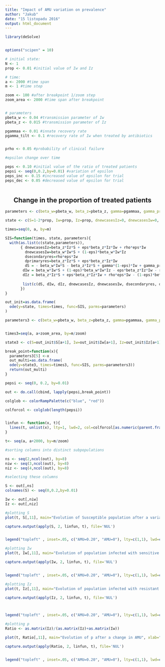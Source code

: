 ```yaml
---
title: "Impact of AMU variation on prevalence"
author: "Jakub"
date: "15 listopadu 2016"
output: html_document
---
```


```r
library(deSolve)


options("scipen" = 10)

# initial state:
N <- 1
prop <- 0.01 #initial value of Iw and Iz

# time:
a <- 2000 #time span
m <- 1 #time step

zoom <- 100 #after breakpoint 1/zoom step
zoom_area <- 2000 #time span after breakpoint


# parameters
pbeta_w <- 0.04 #transmission parameter of Iw
pbeta_z <- 0.015 #transmission parameter of Iz

pgammaa <- 0.01 #innate recovery rate
pgamma_tilt <- 0.1 #recovery rate of Iw when treated by antibiotics


prho <- 0.05 #probability of clinical failure

#epsilon change over time

peps <- 0.10 #initial value of the ratio of treated patients
pepsi <- seq(0,0.2,by=0.01) #variation of epsilon
peps_inc <- 0.15 #increased value of epsilon for trial
peps_dec <- 0.05 #decreased value of epsilon for trial



```



<center> <h2> Change in the proportion of treated patients </h2> </center>

 
 
 
```r
parameters <- c(beta_w=pbeta_w, beta_z=pbeta_z, gamma=pgammaa, gamma_prim=pgamma_tilt, eps=peps, rho=prho)

state <- c(S=1-2*prop, Iw=prop, Iz=prop, dnewcasesIz=0, dnewcasesIw=0, dsecondaryres=0, dprimaryres=0)

times=seq(0, a, by=m)

SIS=function(times, state, parameters){
  with(as.list(c(state,parameters)),
       { dnewcasesIz=beta_z*Iz*S + eps*beta_z*Iz*Iw + rho*eps*Iw
         dnewcasesIw=beta_w*Iw*S + (1-eps)*beta_w*Iw*Iz
         dsecondaryres=rho*eps*Iw
         dprimaryres=beta_z*Iz*S + eps*beta_z*Iz*Iw
         dS = - beta_w*Iw*S - beta_z*Iz*S + gamma*(1-eps)*Iw + gamma_prim*eps*Iw + gamma*Iz
        dIw = beta_w*Iw*S + (1-eps)*beta_w*Iw*Iz - eps*beta_z*Iz*Iw - rho*eps*Iw - gamma*(1-eps)*Iw - gamma_prim*eps*Iw
        dIz = beta_z*Iz*S + eps*beta_z*Iz*Iw + rho*eps*Iw - (1-eps)*beta_w*Iw*Iz - gamma*Iz
        
        list(c(dS, dIw, dIz, dnewcasesIz, dnewcasesIw, dsecondaryres, dprimaryres))
       })
}

out_init=as.data.frame(
  ode(y=state, times=times, func=SIS, parms=parameters)
)

```

```r


parameters3 <- c(beta_w=pbeta_w, beta_z=pbeta_z, gamma=pgammaa, gamma_prim=pgamma_tilt, eps=peps_dec, rho=prho)


times3=seq(a, a+zoom_area, by=m/zoom)

state3 <- c(S=out_init$S[a+1], Iw=out_init$Iw[a+1], Iz=out_init$Iz[a+1], Iwz=out_init$Iwz[a+1], dnewcasesIz=0, dnewcasesIw=0, dsecondaryres=0, dprimaryres=0)

break_point=function(x){
  parameters3[5] <-x
  out_multi=as.data.frame(
  ode(y=state3, times=times3, func=SIS, parms=parameters3))
  return(out_multi)
}

pepsi <- seq(0, 0.2, by=0.01)

out <- do.call(cbind, lapply(pepsi,break_point))

```


```r

colglob <- colorRampPalette(c("blue", "red"))

colforcol <- colglob(length(pepsi))


linfun <- function(x, t){
  lines(t, unlist(x), lty=1, lwd=2, col=colforcol[as.numeric(parent.frame()$i)])
}

```

```r

t<- seq(a, a+2000, by=m/zoom)

#sorting columns into distinct subpopulations

ns <- seq(2,ncol(out), by=8)
niw <- seq(3,ncol(out), by=8)
niz <- seq(4,ncol(out), by=8)

#selecting these columns

S <- out[,ns]
colnames(S) <- seq(0,0.2,by=0.01)

Iw <- out[,niw]
Iz <- out[,niz]


```


```r
#plotting S
plot(t, S[,11], main="Evolution of Susceptible population after a variation of  AMU", xlab="time (steps)", ylab="S ratio", ylim=c(0,1), lty=1, lwd=2, type="l")

capture.output(apply(S, 2, linfun, t), file='NUL')


legend("topleft" , inset=.05, c("AMU=0.20", "AMU=0"), lty=c(1,1), lwd=c(2,2), col=c("red", "blue"))
```

```r

#plotting Iw
plot(t, Iw[,11], main="Evolution of population infected with sensitive strain after a variation of  AMU", xlab="time (steps)", ylab="Iw ratio", ylim=c(0,1), lty=1, lwd=2, type="l")

capture.output(apply(Iw, 2, linfun, t), file='NUL')


legend("topleft" , inset=.05, c("AMU=0.20", "AMU=0"), lty=c(1,1), lwd=c(2,2), col=c("red", "blue"))
```

```r

#plotting Iz
plot(t, Iz[,11], main="Evolution of population infected with resistant strain after a variation of  AMU", xlab="time (steps)", ylab="Iz ratio", ylim=c(0,1), lty=1, lwd=2, type="l")

capture.output(apply(Iz, 2, linfun, t), file='NUL')



legend("topleft" , inset=.05, c("AMU=0.20", "AMU=0"), lty=c(1,1), lwd=c(2,2), col=c("red", "blue"))
```


```r

#plotting p
Ratio <- as.matrix(Iz)/(as.matrix(Iz)+as.matrix(Iw))

plot(t, Ratio[,11], main="Evolution of p after a change in AMU", xlab="time (steps)", ylab="p", ylim=c(0,1.5), lty=1, lwd=2, type="l")

capture.output(apply(Ratio, 2, linfun, t), file='NUL')


legend("topleft" , inset=.05, c("AMU=0.20", "AMU=0"), lty=c(1,1), lwd=c(2,2), col=c("red", "blue"))


```
